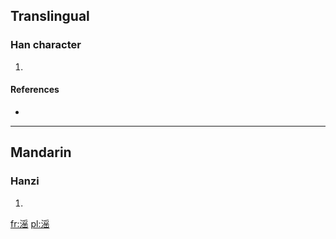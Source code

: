 ==Translingual==

===Han character===
{{Han char|rn=85|rad=水|as=10|sn=13|four=|canj=水月人山 (EBOU)}}

# {{defn|Han|sort=水10}}

====References====
* {{Han ref|kx=0643.241|dkj=18065|dj=1050.210|hdz=31702.070|uh=6EDB|ud=28379}}

----

==Mandarin==

===Hanzi===
{{cmn-hanzi|pin=[[yín]] ([[yin2]])|wg=yin<sup>2</sup>}}

# {{defn|lang=cmn|sort=水10}}

[[fr:滛]]
[[pl:滛]]